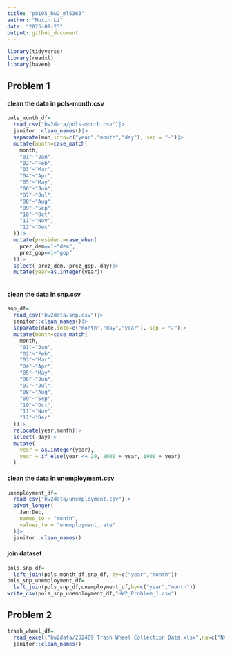 ```yaml
---
title: "p8105_hw2_ml5363"
author: "Muxin Li"
date: "2025-09-23"
output: github_document
---
```


```r
library(tidyverse)
library(readxl)
library(haven)
```

## Problem 1
#### clean the data in pols-month.csv
```r
pols_month_df=
  read_csv("hw2data/pols-month.csv")|>
  janitor::clean_names()|>
  separate(mon,into=c("year","month","day"), sep = "-")|>
  mutate(month=case_match(
    month,
    "01"~"Jan",
    "02"~"Feb",
    "03"~"Mar",
    "04"~"Apr",
    "05"~"May",
    "06"~"Jun",
    "07"~"Jul",
    "08"~"Aug",
    "09"~"Sep",
    "10"~"Oct",
    "11"~"Nov",
    "12"~"Dec"
  ))|>
  mutate(president=case_when(
    prez_dem==1~"dem",
    prez_gop==1~"gop"
  ))|>
  select(-prez_dem,-prez_gop,-day)|>
  mutate(year=as.integer(year))
  
```

#### clean the data in snp.csv
```r
snp_df=
  read_csv("hw2data/snp.csv")|>
  janitor::clean_names()|>
  separate(date,into=c("month","day","year"), sep = "/")|>
  mutate(month=case_match(
    month,
    "01"~"Jan",
    "02"~"Feb",
    "03"~"Mar",
    "04"~"Apr",
    "05"~"May",
    "06"~"Jun",
    "07"~"Jul",
    "08"~"Aug",
    "09"~"Sep",
    "10"~"Oct",
    "11"~"Nov",
    "12"~"Dec"
  ))|>
  relocate(year,month)|>
  select(-day)|>
  mutate(
    year = as.integer(year),                
    year = if_else(year <= 20, 2000 + year, 1900 + year)
  )
```

#### clean the data in unemployment.csv
```r
unemployment_df=
  read_csv("hw2data/unemployment.csv")|>
  pivot_longer(
    Jan:Dec,
    names_to = "month",
    values_to = "unemployment_rate"
  )|>
  janitor::clean_names()
```

#### join dataset
```r
pols_snp_df=
  left_join(pols_month_df,snp_df, by=c("year","month"))
pols_snp_unemployment_df=
  left_join(pols_snp_df,unemployment_df,by=c("year","month"))
write_csv(pols_snp_unemployment_df,"HW2_Problem_1.csv")
```

## Problem 2
```r
trash_wheel_df=
  read_excel("hw2data/202409 Trash Wheel Collection Data.xlsx",na=c("NA",".",""))|>
  janitor::clean_names()

```

